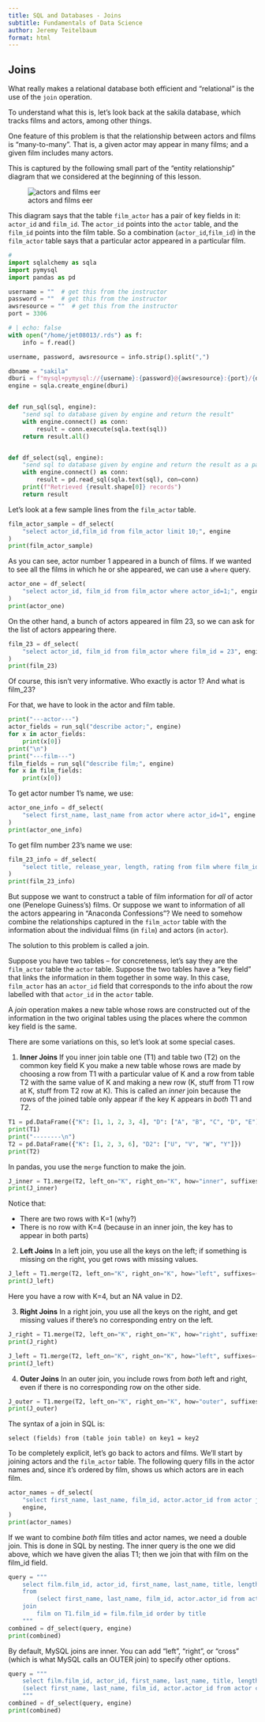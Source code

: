 ```yaml
---
title: SQL and Databases - Joins
subtitle: Fundamentals of Data Science
author: Jeremy Teitelbaum
format: html
---
```


## Joins

What really makes a relational database both efficient and "relational" is the use
of the `join` operation.

To understand what this is, let's look back at the sakila database, which
tracks films and actors, among other things.

One feature of this problem is that the relationship between actors and films is
"many-to-many". That is, a given actor may appear in many films; and a given film
includes many actors.

This is captured by the following small part of the "entity relationship" diagram
that we considered at the beginning of this lesson.

![actors and films eer](img/actor_film.png)

This diagram says that the table `film_actor` has a pair of key fields in it:
`actor_id` and `film_id`.  The `actor_id` points into the `actor` table,
and the `film_id` points into the film table.  So a combination
(`actor_id`,`film_id`) in the `film_actor` table says that a particular actor appeared
in a particular film.



```python
#
import sqlalchemy as sqla
import pymysql
import pandas as pd

username = ""  # get this from the instructor
password = ""  # get this from the instructor
awsresource = ""  # get this from the instructor
port = 3306
```


```python
# | echo: false
with open("/home/jet08013/.rds") as f:
    info = f.read()

username, password, awsresource = info.strip().split(",")
```


```python
dbname = "sakila"
dburi = f"mysql+pymysql://{username}:{password}@{awsresource}:{port}/{dbname}"
engine = sqla.create_engine(dburi)


def run_sql(sql, engine):
    "send sql to database given by engine and return the result"
    with engine.connect() as conn:
        result = conn.execute(sqla.text(sql))
    return result.all()


def df_select(sql, engine):
    "send sql to database given by engine and return the result as a pandas dataframe"
    with engine.connect() as conn:
        result = pd.read_sql(sqla.text(sql), con=conn)
    print(f"Retrieved {result.shape[0]} records")
    return result


```

Let's look at a few sample lines from the `film_actor` table.

```python
film_actor_sample = df_select(
    "select actor_id,film_id from film_actor limit 10;", engine
)
print(film_actor_sample)
```

As you can see, actor number 1 appeared in a bunch of films.  If we wanted to see 
all the films in which he or she appeared, we can use a `where` query.

```python
actor_one = df_select(
    "select actor_id, film_id from film_actor where actor_id=1;", engine
)
print(actor_one)
```

On the other hand, a bunch of actors appeared in film 23, so we can ask for the list
of actors appearing there.

```python
film_23 = df_select(
    "select actor_id, film_id from film_actor where film_id = 23", engine
)
print(film_23)
```

Of course, this isn't very informative.  Who exactly is actor 1? And what is film_23?

For that, we have to look in the actor and film table.

```python
print("---actor---")
actor_fields = run_sql("describe actor;", engine)
for x in actor_fields:
    print(x[0])
print("\n")
print("---film---")
film_fields = run_sql("describe film;", engine)
for x in film_fields:
    print(x[0])


```

To get actor number 1's name, we use:

```python
actor_one_info = df_select(
    "select first_name, last_name from actor where actor_id=1", engine
)
print(actor_one_info)
```

To get film number 23's name we use:

```python
film_23_info = df_select(
    "select title, release_year, length, rating from film where film_id = 23;", engine
)
print(film_23_info)
```

But suppose we want to construct a table of film information for *all* of actor one (Penelope Guiness's) films.    Or suppose we want to information of all the actors
appearing in "Anaconda Confessions"?  We need to somehow combine the relationships
captured in the `film_actor` table with the information about the individual films (in `film`) and actors (in `actor`).

The solution to this problem is called a join.

Suppose you have two tables -- for concreteness, let's say they are the `film_actor` table  the `actor` table.  Suppose the two tables have a "key field" that links the information in them together in some way.  In this case, `film_actor` has an `actor_id` field that corresponds to the info about the row labelled with that `actor_id` in the `actor` table.

A *join* operation makes a new table whose rows are constructed out of the information
in the two original tables using the places where the common key field is the same.

There are some variations on this, so let's look at some special cases.  

1. **Inner Joins** If you inner join table one (T1) and table two (T2) on the common key field K you make a new table whose rows are made by choosing a row from T1 with a particular value of K and a row from table T2 with the same value of K and making
a new row (K, stuff from T1 row at K, stuff from T2 row at K). This is called an *inner*
join because the rows of the joined table only appear if the key K appears in *both* T1 and *T2*.

```python
T1 = pd.DataFrame({"K": [1, 1, 2, 3, 4], "D": ["A", "B", "C", "D", "E"]})
print(T1)
print("--------\n")
T2 = pd.DataFrame({"K": [1, 2, 3, 6], "D2": ["U", "V", "W", "Y"]})
print(T2)
```

In pandas, you use the `merge` function to make the join.

```python
J_inner = T1.merge(T2, left_on="K", right_on="K", how="inner", suffixes=("_T1", "_T2"))
print(J_inner)
```

Notice that:

- There are two rows with K=1 (why?)
- There is no row with K=4 (because in an inner join, the key has to appear in both parts)

2.  **Left Joins** In a left join, you use all the keys on the left; if something is missing on the right, you get rows with missing values. 

```python
J_left = T1.merge(T2, left_on="K", right_on="K", how="left", suffixes=("_T1", "_T2"))
print(J_left)
```

Here you have a row with K=4, but an NA value in D2.

3. **Right Joins** In a right join, you use all the keys on the right, and get missing values if there's no corresponding entry on the left. 

```python
J_right = T1.merge(T2, left_on="K", right_on="K", how="right", suffixes=("_T1", "_T2"))
print(J_right)
```

```python
J_left = T1.merge(T2, left_on="K", right_on="K", how="left", suffixes=("_T1", "_T2"))
print(J_left)
```

4. **Outer Joins** In an outer join, you include rows from *both* left and right,
even if there is no corresponding row on the other side.
```python
J_outer = T1.merge(T2, left_on="K", right_on="K", how="outer", suffixes=("_T1", "_T2"))
print(J_outer)
```

The syntax of a join in SQL is:

```
select (fields) from (table join table) on key1 = key2
```

To be completely explicit, let's go back to actors and films. We'll start by joining
actors and the `film_actor` table. The following query fills in the actor names
and, since it's ordered by film, shows us which actors are in each film.

```python
actor_names = df_select(
    "select first_name, last_name, film_id, actor.actor_id from actor join film_actor on actor.actor_id = film_actor.actor_id order by film_id limit 50",
    engine,
)
print(actor_names)
```

If we want to combine *both* film titles and actor names, we need a double join.
This is done in SQL by nesting.  The inner query is the one we did above,
which we have given the alias T1; then we join that with film on the film_id field. 

```python
query = """
    select film.film_id, actor_id, first_name, last_name, title, length, rating
    from 
        (select first_name, last_name, film_id, actor.actor_id from actor join film_actor on actor.actor_id = film_actor.actor_id) T1  
    join 
        film on T1.film_id = film.film_id order by title 
    """
combined = df_select(query, engine)
print(combined)
```

By default, MySQL joins are inner.  You can add "left", "right", or "cross" (which is
what MySQL calls an OUTER join) to 
specify other options.


```python
query = """
    select film.film_id, actor_id, first_name, last_name, title, length, rating from 
    (select first_name, last_name, film_id, actor.actor_id from actor cross join film_actor on actor.actor_id = film_actor.actor_id) T1  join film on T1.film_id = film.film_id order by title 
    """
combined = df_select(query, engine)
print(combined)
```
